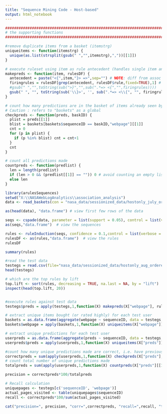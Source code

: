 ```yaml
---
title: "Sequence Mining Code - Host-based"
output: html_notebook
---
```


```r

#######################################################################
# the supporting functions
#######################################################################

#remove duplicate items from a basket (itemstrg)
uniqueitems <- function(itemstrg) {
  unique(as.list(strsplit(gsub(" ","",itemstrg),","))[[1]])
}

# execute ruleset using item as rule antecedent (handles single item antecedents only)
makepreds <- function(item, rulesDF) {
  antecedent = paste("<{",item,"}> =>",sep="") # NOTE: diff from assoc analysis same fn 
  firingrules = rulesDF[grep(antecedent, rulesDF$rule,fixed=TRUE),1] # rules is now rule
  #gsub(" ","",toString(sub(">}","",sub(".*=> <{","",firingrules))))
  gsub(" ", "", toString(sub('\\}>', '', sub(".*=> <\\{", "", firingrules))))
}

# count how many predictions are in the basket of items already seen by that user 
# Caution : refers to "baskets" as a global
checkpreds <- function(preds, baskID) {
  plist = preds[[1]]
  blist = baskets[baskets$sequenceID == baskID,"webpage"][[1]]
  cnt = 0 
  for (p in plist) {
    if (p %in% blist) cnt = cnt+1
  }
  cnt
}

# count all predictions made
countpreds <- function(predlist) {
  len = length(predlist)
  if (len > 0 && (predlist[[1]] == "")) 0 # avoid counting an empty list
  else len
}
```


```r
library(arulesSequences)
setwd("X:\\NASAWebLogAnalytics\\association_analysis")
data <- read_baskets(con = "nasa_data/sessionized_data/hostonly_july_ordered.txt", info = c("sequenceID","eventID","SIZE"))

```


```r
as(head(data), "data.frame") # view first few rows of the data
```


```r
seqs <- cspade(data, parameter = list(support = 0.05), control = list(verbose = TRUE))
as(seqs,"data.frame")  # view the sequences

```

```r
rules <- ruleInduction(seqs, confidence = 0.1,control = list(verbose = TRUE))
rulesDF <- as(rules,"data.frame")  # view the rules
rulesDF
```
```r
summary(rules)
```



```r
#read the test data
testegs = read.csv(file="nasa_data/sessionized_data/hostonly_aug_ordered.csv"); 
head(testegs)
```
```r
# which are the top rules by lift
top.lift <- sort(rules, decreasing = TRUE, na.last = NA, by = "lift")
inspect(head(top.lift, 20)) 
```
```r


```

```r
#execute rules against test data
testegs$preds = apply(testegs,1,function(X) makepreds(X["webpage"], rulesDF))
```


```r
# extract unique items bought (or rated highly) for each test user
baskets = as.data.frame(aggregate(webpage ~ sequenceID, data = testegs, paste, collapse=","))
baskets$webpage = apply(baskets,1,function(X) uniqueitems(X["webpage"]))
```

```r
# extract unique predictions for each test user
userpreds = as.data.frame(aggregate(preds ~ sequenceID, data = testegs, paste, collapse=","))
userpreds$preds = apply(userpreds,1,function(X) uniqueitems(X["preds"])) 
```

```r
#count how many unique predictions made are correct, i.e. have previously been bought (or rated highly) by the user
correctpreds = sum(apply(userpreds,1,function(X) checkpreds(X["preds"],X["sequenceID"])))
# count total number of unique predictions made
totalpreds = sum(apply(userpreds,1,function(X) countpreds(X["preds"][[1]]))) 
```

```r

precision = correctpreds*100/totalpreds

# Recall calculation
uniquepages <- testegs[c('sequenceID', 'webpage')]
actual_pages_visited <- table(uniquepages$sequenceID)
recall <- correctpreds*100/sum(actual_pages_visited) 

cat("precision=", precision, "corr=",correctpreds, "recall=",recall, "total=",totalpreds)
```